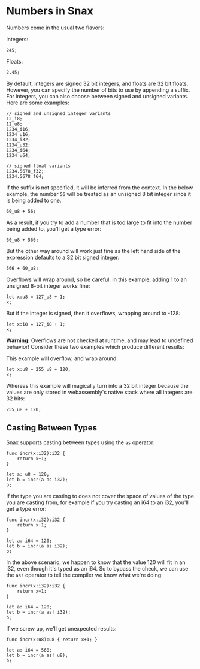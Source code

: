 
# Numbers in Snax

Numbers come in the usual two flavors:

Integers:

```snax
245;
```

Floats:

```snax
2.45;
```

By default, integers are signed 32 bit integers, and floats are 32 bit floats. However, you can specify the number of bits to use by appending a suffix. For
integers, you can also choose between signed and unsigned variants. Here are some
examples:

```snax
// signed and unsigned integer variants
12_i8;
12_u8;
1234_i16;
1234_u16;
1234_i32;
1234_u32;
1234_i64;
1234_u64;

// signed float variants
1234.5678_f32;
1234.5678_f64;
```

If the suffix is not specified, it will be inferred from the context.
In the below example, the number `56` will be treated as an unsigned 8 bit
integer since it is being added to one.

```snax
60_u8 + 56;
```

As a result, if you try to add a number that is too large to fit into the
number being added to, you'll get a type error:

```snax
60_u8 + 566;
```

But the other way around will work just fine as the left hand side of the expression defaults to a 32 bit signed integer:

```snax
566 + 60_u8;
```

Overflows will wrap around, so be careful. In this example, adding 1 to an unsigned 8-bit integer works fine:

```snax
let x:u8 = 127_u8 + 1;
x;
```

But if the integer is signed, then it overflows, wrapping around to -128:

```snax
let x:i8 = 127_i8 + 1;
x;
```

**Warning:** Overflows are not checked at runtime, and may lead to undefined behavior! Consider these two examples which produce different results:

This example will overflow, and wrap around:

```snax
let x:u8 = 255_u8 + 120;
x;
```

Whereas this example will magically turn into a 32 bit integer because
the values are only stored in webassembly's native stack where all integers
are 32 bits:

```snax
255_u8 + 120;
```

## Casting Between Types

Snax supports casting between types using the `as` operator:

```snax
func incr(x:i32):i32 {
    return x+1;
}

let a: u8 = 120;
let b = incr(a as i32);
b;
```

If the type you are casting to does not cover the space of values
of the type you are casting from, for example if you try casting an i64 to an i32, you'll get a type error:

```snax
func incr(x:i32):i32 {
    return x+1;
}

let a: i64 = 120;
let b = incr(a as i32);
b;
```

In the above scenario, we happen to know that the value 120 will fit in an i32, even though it's typed as an i64.
So to bypass the check, we can use the `as!` operator to tell the
compiler we know what we're doing:

```snax
func incr(x:i32):i32 {
    return x+1;
}

let a: i64 = 120;
let b = incr(a as! i32);
b;
```

If we screw up, we'll get unexpected results:

```snax
func incr(x:u8):u8 { return x+1; }

let a: i64 = 560;
let b = incr(a as! u8);
b;
```